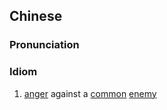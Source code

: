 ==Chinese==
{{zh-forms|s=同仇敌忾|type=22|t2=同仇敵愾}}

===Pronunciation===
{{zh-pron
|m=tóngchóu díkài
|cat=id
}}

===Idiom===
{{zh-idiom}}

# [[anger]] against a [[common]] [[enemy]]